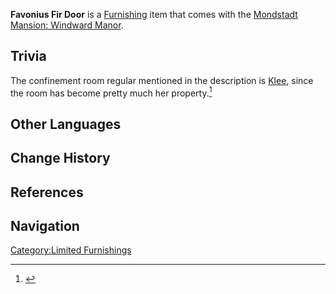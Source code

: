 {{Furnishing Infobox
|id             = 364302
|image          = Item Favonius Fir Door.png
|category       = Decoration
|subcategory    = Room Door
|rarity         = 3
|adeptal_energy = 30
|description    = A door made of fir wood. This door has greatly increased thickness and weight compared to initial designs, and is sturdy indeed, capable at last of locking the [[Klee|confinement room regular]] in.
|source1        = Choosing [[Cool Isle]] as Realm
|source2        = [[Trust Rank]] 7
}}
'''Favonius Fir Door''' is a [[Furnishing]] item that comes with the [[Mondstadt Mansion: Windward Manor]].

==Trivia==
The confinement room regular mentioned in the description is [[Klee]], since the room has become pretty much her property.<ref>{{Ref/NPC|Wood (NPC)}}</ref>

==Other Languages==
{{Other Languages|default_hidden = 1
|en      = Favonius Fir Door
|zhs     = 骑士团杉木房门
|zhs_rm  = Qíshì Tuán Shānmù Fáng Mén
|zht     = 騎士團杉木房門
|zht_rm  = Qíshì Tuán Shānmù Fáng Mén
|ja      = 杉の騎士団ドア
|ja_rm   = Sugi no Kishidan Doa
|ko      = 기사단 삼나무 문
|ko_rm   = 
|es      = Puerta de abeto de los Caballeros de Favonius
|fr      = Porte en épicéa de l'Ordre de Favonius
|ru      = Дверь из пихты Ордо Фавониус
|th      = ประตูไม้สนหนามกองอัศวิน
|th_rm   = 
|vi      = Cửa Gỗ Sam Đội Kỵ Sĩ
|de      = Ritterorden-Tannenholztür
|id      = Pintu Cemara Favonius
|pt      = Porta de Abeto dos Cavaleiros de Favonius
}}

==Change History==
{{Change History|1.5}}

==References==
{{Reflist}}

==Navigation==
{{Furnishing Navbox/Interior|type=Decoration}}
[[Category:Limited Furnishings]]